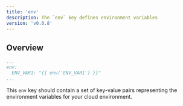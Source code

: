 ```yaml
---
title: 'env'
description: The `env` key defines environment variables
version: 'v0.0.8'
---
```


## Overview
  ```yaml alto.yml
  ...
  env:
    ENV_VAR1: "{{ env('ENV_VAR1') }}"
  ...
  ```

  This `env` key should contain a set of key-value pairs representing the environment
  variables for your cloud environment.